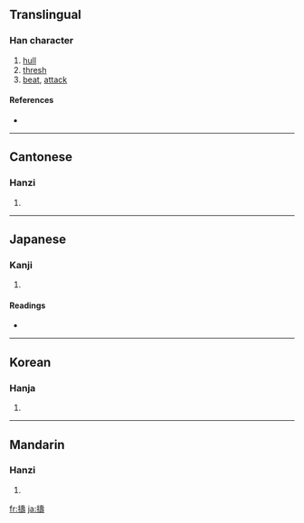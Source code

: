 {{also|搗}}
==Translingual==

===Han character===
{{Han char|rn=64|rad=手|as=14|sn=17|four=5404<sub>1</sub>|canj=手土弓戈 (QGNI)}}

# [[hull]]
# [[thresh]]
# [[beat]], [[attack]]

====References====
* {{Han ref|kx=0459.280|dkj=12853|dj=0808.210|hdz=31973.130|uh=64E3|ud=25827|bh=ECEA|bd=60650}}

----

==Cantonese==

===Hanzi===
{{yue-hanzi|jyut=|y=dou2}}

# {{defn|Cantonese}}

----

==Japanese==

===Kanji===
{{ja-kanji|grade=|rs=手14}}

# {{defn|Japanese}}

====Readings====
* {{ja-readings|on=[[とう]] (tō), [[ちゅう]] (chū)|kun=[[つく]] (tsuku), [[うつ]] (utsu), [[ふれる]] (fureru)}}

----

==Korean==

===Hanja===
{{ko-hanja|hangeul=도|eumhun=|rv=do|mr=to|y=to}}

# {{defn|Korean}}

----

==Mandarin==

===Hanzi===
{{cmn-hanzi|pin=[[dǎo]] ([[dao3]])|wg=tao<sup>3</sup>}}

# {{defn|Mandarin}}

[[fr:擣]]
[[ja:擣]]